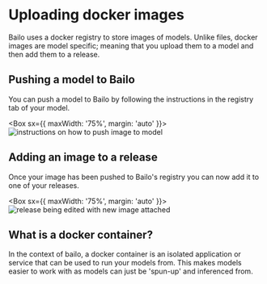 

# Uploading docker images

Bailo uses a docker registry to store images of models. Unlike files, docker images are model specific; meaning that you
upload them to a model and then add them to a release.

## Pushing a model to Bailo

You can push a model to Bailo by following the instructions in the registry tab of your model.

<Box sx={{ maxWidth: '75%', margin: 'auto' }}>
  <Image alt='instructions on how to push image to model' src={bailoPushImage} />
</Box>

## Adding an image to a release

Once your image has been pushed to Bailo's registry you can now add it to one of your releases.

<Box sx={{ maxWidth: '75%', margin: 'auto' }}>
  <Image alt='release being edited with new image attached' src={bailoImageRelease} />
</Box>

## What is a docker container?

In the context of bailo, a docker container is an isolated application or service that can be used to run your models
from. This makes models easier to work with as models can just be 'spun-up' and inferenced from.

